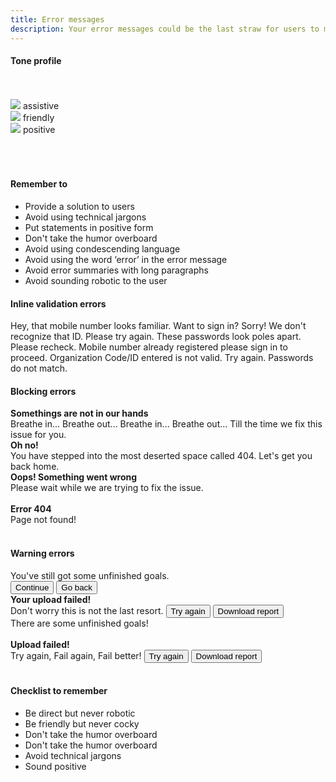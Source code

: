 ```yaml
---
title: Error messages
description: Your error messages could be the last straw for users to move forward or abort the process in the middle. Use this guide to help users navigate their way and turn their delay into an experience.
---
```


#### Tone profile
<br/>
<br/>

<Row className="justify-content-around">
  <div class="bitmap-container">
    <img src="/images/assistive.png"/>
    <Subheading className="mt-5" appearance="subtle">assistive</Subheading>
  </div>
  <div class="bitmap-container">
    <img src="/images/friendly.png"/>
    <Subheading className="mt-5" appearance="subtle">friendly</Subheading>
  </div>
  <div class="bitmap-container">
    <img src="/images/positive.png"/>
    <Subheading className="mt-5" appearance="subtle">positive</Subheading>
  </div>
</Row>
<br />
<br />
<br />

#### Remember to

<ul>
  <li>Provide a solution to users</li>
  <li>Avoid using technical jargons </li>
  <li>Put statements in positive form</li>
  <li>Don't take the humor overboard</li>
  <li>Avoid using condescending language</li>
  <li>Avoid using the word ‘error’ in the error message</li>
  <li>Avoid error summaries with long paragraphs</li>
  <li>Avoid sounding robotic to the user</li>
</ul>

#### Inline validation errors

<Rules>
  <DOs>
    <InlineMessage>
      <IconWrapper>
        Hey, that mobile number looks familiar. Want to sign
        in?
      </IconWrapper>
    </InlineMessage>
    <InlineMessage>
      <IconWrapper>
        Sorry! We don't recognize that ID. Please try again.
      </IconWrapper>
    </InlineMessage>
    <InlineMessage>
      <IconWrapper>
        These passwords look poles apart. Please recheck.
      </IconWrapper>
    </InlineMessage>
  </DOs>
  <DONTs>
    <InlineMessage>
      <IconWrapper iconType='error'>
        Mobile number already registered please sign in to
        proceed.
      </IconWrapper>
    </InlineMessage>
    <InlineMessage>
      <IconWrapper iconType='error'>
        Organization Code/ID entered is not valid. Try
        again.
      </IconWrapper>
    </InlineMessage>
    <InlineMessage>
      <IconWrapper iconType='error'>
        Passwords do not match.
      </IconWrapper>
    </InlineMessage>
  </DONTs>
</Rules>
<br />

#### Blocking errors

<Rules>
  <DOs>
    <InlineMessage>
      <IconWrapper>
        <b>Somethings are not in our hands</b>
      </IconWrapper>
    </InlineMessage>
    <div className='ml-7'>
      Breathe in... Breathe out... Breathe in... Breathe
      out... Till the time we fix this issue for you.
    </div>
    <InlineMessage>
      <IconWrapper>
        <b>Oh no!</b>
      </IconWrapper>
    </InlineMessage>
    <div className='ml-7'>
      You have stepped into the most deserted space called
      404. Let's get you back home.
    </div>
  </DOs>
  <DONTs>
    <InlineMessage>
      <IconWrapper iconType='error'>
        <div>
          <b>Oops! Something went wrong</b>
        </div>
      </IconWrapper>
    </InlineMessage>
    <div className='ml-7'>
      Please wait while we are trying to fix the issue.
    </div>
    <br />
    <InlineMessage>
      <IconWrapper iconType='error'>
        <b>Error 404</b>
      </IconWrapper>
    </InlineMessage>
    <div className='ml-7'>Page not found!</div>
  </DONTs>
</Rules>
<br />

#### Warning errors

<Rules>
  <DOs>
    <InlineMessage>
      <IconWrapper>
        You've still got some unfinished goals.
      </IconWrapper>
      <div class='ml-7'>
        <div class='d-flex mt-6'>
          <Button>Continue</Button>
          <Button class='ml-4'>Go back</Button>
        </div>
      </div>
    </InlineMessage>
    <InlineMessage>
      <IconWrapper>
        <b>Your upload failed!</b>
      </IconWrapper>
      <div class='ml-7'>
        Don't worry this is not the last resort.
        <Button class='mt-6'>Try again</Button>
        <Button class='mt-6'>Download report</Button>
      </div>
    </InlineMessage>
  </DOs>
  <DONTs>
    <InlineMessage>
      <IconWrapper iconType='error'>
        There are some unfinished goals!
      </IconWrapper>
    </InlineMessage>
    <br />
    <br />
    <InlineMessage>
      <IconWrapper iconType='error'>
        <b>Upload failed!</b>
      </IconWrapper>
      <div class='ml-7'>
        Try again, Fail again, Fail better!
        <Button class='mt-6'>Try again</Button>
        <Button class='mt-6'>Download report</Button>
      </div>
    </InlineMessage>

  </DONTs>
</Rules>
<br />

#### Checklist to remember

<ul>
  <li>Be direct but never robotic</li>
  <li>Be friendly but never cocky</li>
  <li>Don't take the humor overboard</li>
  <li>Don't take the humor overboard</li>
  <li>Avoid technical jargons</li>
  <li>Sound positive</li>
</ul>

